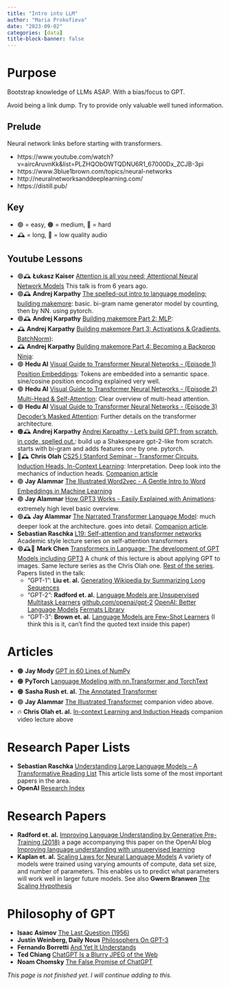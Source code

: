 ```yaml
---
title: "Intro into LLM"
author: "Maria Prokofieva"
date: "2023-09-02"
categories: [data]
title-block-banner: false
---
```


# Purpose

Bootstrap knowledge of LLMs ASAP. With a bias/focus to GPT.

Avoid being a link dump. Try to provide only valuable well tuned information.

## Prelude

Neural network links before starting with transformers.

* https://www.youtube.com/watch?v=aircAruvnKk&list=PLZHQObOWTQDNU6R1_67000Dx_ZCJB-3pi
* https://www.3blue1brown.com/topics/neural-networks
* http://neuralnetworksanddeeplearning.com/
* https://distill.pub/

## Key

* 🟢 = easy, 🟠 = medium, 🔴 = hard
* 🕰️ = long, 🙉 = low quality audio

## Youtube Lessons

* 🟢🕰️ **Łukasz Kaiser** [Attention is all you need; Attentional Neural Network Models](https://www.youtube.com/watch?v=rBCqOTEfxvg) This talk is from 6 years ago.
* 🟢🕰️ **Andrej Karpathy** [The spelled-out intro to language modeling: building makemore](https://www.youtube.com/watch?v=PaCmpygFfXo): basic. bi-gram name generator model by counting, then by NN. using pytorch.
* 🟢🕰️ **Andrej Karpathy**  [Building makemore Part 2: MLP](https://www.youtube.com/watch?v=TCH_1BHY58I): 
* 🕰️ **Andrej Karpathy**  [Building makemore Part 3: Activations & Gradients, BatchNorm](https://www.youtube.com/watch?v=P6sfmUTpUmc)): 
* 🕰️ **Andrej Karpathy**  [Building makemore Part 4: Becoming a Backprop Ninja](https://www.youtube.com/watch?v=q8SA3rM6ckI): 
* 🟢 **Hedu AI** [Visual Guide to Transformer Neural Networks - (Episode 1) Position Embeddings](https://www.youtube.com/watch?v=dichIcUZfOw): Tokens are embedded into a semantic space. sine/cosine position encoding explained very well.
* 🟢 **Hedu AI** [Visual Guide to Transformer Neural Networks - (Episode 2) Multi-Head & Self-Attention](https://www.youtube.com/watch?v=mMa2PmYJlCo): Clear overview of multi-head attention.
* 🟢 **Hedu AI** [Visual Guide to Transformer Neural Networks - (Episode 3) Decoder’s Masked Attention](https://www.youtube.com/watch?v=gJ9kaJsE78k): Further details on the transformer architecture.
* 🟠🕰️ **Andrej Karpathy**  [Andrej Karpathy - Let's build GPT: from scratch, in code, spelled out.](https://www.youtube.com/watch?v=kCc8FmEb1nY): build up a Shakespeare gpt-2-like from scratch. starts with bi-gram and adds features one by one. pytorch.
* 🔴🕰️ **Chris Olah** [CS25 I Stanford Seminar - Transformer Circuits, Induction Heads, In-Context Learning](https://www.youtube.com/watch?v=pC4zRb_5noQ): Interpretation. Deep look into the mechanics of induction heads. [Companion article](https://transformer-circuits.pub/2022/in-context-learning-and-induction-heads/index.html)
* 🟢 **Jay Alammar** [The Illustrated Word2vec - A Gentle Intro to Word Embeddings in Machine Learning](https://www.youtube.com/watch?v=ISPId9Lhc1g)
* 🟢 **Jay Alammar** [How GPT3 Works - Easily Explained with Animations](https://www.youtube.com/watch?v=MQnJZuBGmSQ): extremely high level basic overview.
* 🟢🕰️ **Jay Alammar** [The Narrated Transformer Language Model](https://www.youtube.com/watch?v=-QH8fRhqFHM): much deeper look at the architecture. goes into detail. [Companion article](https://jalammar.github.io/illustrated-transformer/).
* **Sebastian Raschka** [L19: Self-attention and transformer networks](https://sebastianraschka.com/blog/2021/dl-course.html#l19-self-attention-and-transformer-networks) Academic style lecture series on self-attention transformers
* 🟢🕰️🙉 **Mark Chen** [Transformers in Language: The development of GPT Models including GPT3](https://www.youtube.com/watch?v=qGkzHFllWDY) A chunk of this lecture is about applying GPT to images. Same lecture series as the Chris Olah one. [Rest of the series](https://www.youtube.com/playlist?list=PLoROMvodv4rNiJRchCzutFw5ItR_Z27CM). Papers listed in the talk:
   * "GPT-1": **Liu et. al.** [Generating Wikipedia by Summarizing Long Sequences](https://arxiv.org/abs/1801.10198)
   * "GPT-2": **Radford et. al.** [Language Models are Unsupervised Multitask Learners](https://d4mucfpksywv.cloudfront.net/better-language-models/language_models_are_unsupervised_multitask_learners.pdf) [github.com/openai/gpt-2](https://github.com/openai/gpt-2) [OpenAI: Better Language Models](https://openai.com/research/better-language-models) [Fermats Library](https://www.fermatslibrary.com/s/language-models-are-unsupervised-multitask-learners)
   * "GPT-3": **Brown et. al.** [Language Models are Few-Shot Learners](https://arxiv.org/abs/2005.14165) (I think this is it, can't find the quoted text inside this paper)

# Articles

* 🟠 **Jay Mody** [GPT in 60 Lines of NumPy](https://jaykmody.com/blog/gpt-from-scratch/)
* 🟠 **PyTorch** [Language Modeling with nn.Transformer and TorchText](https://pytorch.org/tutorials/beginner/transformer_tutorial.html)
* 🟠 **Sasha Rush et. al.** [The Annotated Transformer](http://nlp.seas.harvard.edu/annotated-transformer/)
* 🟢 **Jay Alammar** [The Illustrated Transformer](https://jalammar.github.io/illustrated-transformer/) companion video above.
* 🔥 **Chris Olah et. al.** [In-context Learning and Induction Heads](https://transformer-circuits.pub/2022/in-context-learning-and-induction-heads/index.html) companion video lecture above

# Research Paper Lists

* **Sebastian Raschka** [Understanding Large Language Models -- A Transformative Reading List](https://sebastianraschka.com/blog/2023/llm-reading-list.html) This article lists some of the most important papers in the area.
* **OpenAI** [Research Index](https://openai.com/research)

# Research Papers

* **Radford et. al.** [Improving Language Understanding by Generative Pre-Training (2018)](https://cdn.openai.com/research-covers/language-unsupervised/language_understanding_paper.pdf) a page accompanying this paper on the OpenAI blog [Improving language understanding with unsupervised learning](https://openai.com/research/language-unsupervised)
* **Kaplan et. al.** [Scaling Laws for Neural Language Models](https://arxiv.org/abs/2001.08361) A variety of models were trained using varying amounts of compute, data set size, and number of parameters. This enables us to predict what parameters will work well in larger future models. See also **Gwern Branwen** [The Scaling Hypothesis](https://gwern.net/scaling-hypothesis)

# Philosophy of GPT

* **Isaac Asimov** [The Last Question (1956)](http://users.ece.cmu.edu/~gamvrosi/thelastq.html)
* **Justin Weinberg, Daily Nous** [Philosophers On GPT-3](https://dailynous.com/2020/07/30/philosophers-gpt-3/)
* **Fernando Borretti** [And Yet It Understands](https://borretti.me/article/and-yet-it-understands)
* **Ted Chiang** [ChatGPT Is a Blurry JPEG of the Web](https://www.newyorker.com/tech/annals-of-technology/chatgpt-is-a-blurry-jpeg-of-the-web)
* **Noam Chomsky** [The False Promise of ChatGPT](https://www.nytimes.com/2023/03/08/opinion/noam-chomsky-chatgpt-ai.html)

*This page is not finished yet. I will continue adding to this.*
